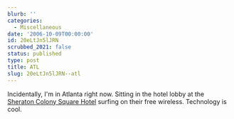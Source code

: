 ```yaml
---
blurb: ''
categories:
  - Miscellaneous
date: '2006-10-09T00:00:00'
id: 20eLtJn5lJRN
scrubbed_2021: false
status: published
type: post
title: ATL
slug: 20eLtJn5lJRN--atl
---
```


Incidentally, I'm in Atlanta right now. Sitting in the hotel lobby
at the
[Sheraton Colony Square Hotel](http://www.google.com/maps?hl=en&lr=lang_en&client=firefox-a&q=sheraton&near=Atlanta,+GA&radius=0.0&cid=33748889,-84388056,1552803418126705070&li=lmd&ie=UTF8&z=16&ll=33.78621,-84.381738&spn=0.008132,0.014634&t=h&om=1)
surfing on their free wireless. Technology is cool.
